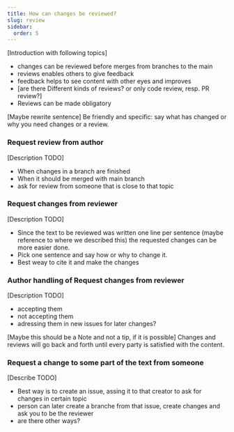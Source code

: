 ```yaml
---
title: How can changes be reviewed?
slug: review
sidebar:
  order: 5
---
```



[Introduction with following topics]
- changes can be reviewed before merges from branches to the main
- reviews enables others to give feedback
- feedback helps to see content with other eyes and improves
- [are there Different kinds of reviews? or only code review, resp. PR review?]
- Reviews can be made obligatory

<Aside type="tip">
[Maybe rewrite sentence]
Be friendly and specific: say what has changed or why you need changes or a review.
</Aside>

### Request review from author
[Description TODO]
- When changes in a branch are finished
- When it should be merged with main branch
- ask for review from someone that is close to that topic

### Request changes from reviewer
[Description TODO]
- Since the text to be reviewed was written one line per sentence (maybe reference to where we described this) the requested changes can be more easier done.
- Pick one sentence and say how or why to change it.
- Best weay to cite it and make the changes


### Author handling of Request changes from reviewer
[Description TODO]
- accepting them
- not accepting them
- adressing them in new issues for later changes?

<Aside type="tip">
[Maybe this should be a Note and not a tip, if it is possible]
Changes and reviews will go back and forth until every party is satisfied with the content.
</Aside>


### Request a change to some part of the text from someone
[Describe TODO]
- Best way is to create an issue, assing it to that creator to ask for changes in certain topic
- person can later create a branche from that issue, create changes and ask you to be the reviewer
- are there other ways?
